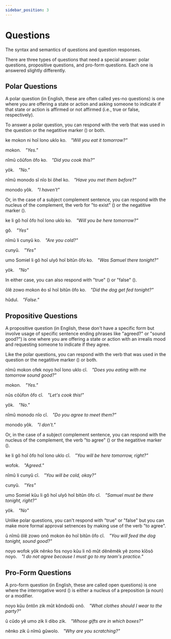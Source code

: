 ```yaml
---
sidebar_position: 3
---
```



# Questions

The syntax and semantics of questions and question responses.

There are three types of questions that need a special answer: polar questions,
propositive questions, and pro-form questions. Each one is answered slightly
differently.

## Polar Questions

A polar question (in English, these are often called yes-no questions) is one
where you are offering a state or action and asking someone to indicate if that
state or action is affirmed or not affirmed (i.e., true or false, respectively).

To answer a polar question, you can respond with the verb that was used in the
question or the negatitive marker (<HisyeoWord is='yôk'/>) or both.

<HisyeoTabs>
    <p>ke mokon ni hoî lono uklo ko.&emsp;<em>"Will you eat it tomorrow?"</em></p>
    <p>mokon.&emsp;<em>"Yes."</em></p>
    <p>nîmû côûfon ôfo ko.&emsp;<em>"Did you cook this?"</em></p>
    <p>yôk.&emsp;<em>"No."</em></p>
    <p>nîmû monodo sî nîo bi ôhel ko.&emsp;<em>"Have you met them before?"</em></p>
    <p>monodo yôk.&emsp;<em>"I haven't"</em></p>
</HisyeoTabs>

Or, in the case of a subject complement sentence, you can respond with the
nucleus of the complement, the verb for "to exist" (<HisyeoWord is='gô'/>) or
the negatitive marker (<HisyeoWord is='yôk'/>).

<HisyeoTabs>
    <p>ke li gô hoî ôfo hoî lono uklo ko.&emsp;<em>"Will you be here tomorrow?"</em></p>
    <p>gô.&emsp;<em>"Yes"</em></p>
    <p>nîmû li cunyû ko.&emsp;<em>"Are you cold?"</em></p>
    <p>cunyû.&emsp;<em>"Yes"</em></p>
    <p>umo Somiel li gô hoî ulyô hoî bitûn ôfo ko.&emsp;<em>"Was Samuel there tonight?"</em></p>
    <p>yôk.&emsp;<em>"No"</em></p>
</HisyeoTabs>

In either case, you can also respond with "true" (<HisyeoWord is='hokîkî'/>) or
"false" (<HisyeoWord is='hûdul'/>).

<HisyeoTabs>
    <p>ôlê zowo mokon êo sî hoî bitûn ôfo ko.&emsp;<em>"Did the dog get fed tonight?"</em></p>
    <p>hûdul.&emsp;<em>"False."</em></p>
</HisyeoTabs>

## Propositive Questions

A propositive question (in English, these don't have a specific form but involve
usage of specific sentence ending phrases like "agreed?" or "sound good?") is
one where you are offering a state or action with an irrealis mood and
requesting someone to indicate if they agree.

Like the polar questions, you can respond with the verb that was used in the
question or the negatitive marker (<HisyeoWord is='yôk'/>) or both.

<HisyeoTabs>
    <p>nîmû mokon ofek noyo hoî lono uklo cî.&emsp;<em>"Does you eating with me tomorrow sound good?"</em></p>
    <p>mokon.&emsp;<em>"Yes."</em></p>
    <p>nûs côûfon ôfo cî.&emsp;<em>"Let's cook this!"</em></p>
    <p>yôk.&emsp;<em>"No."</em></p>
    <p>nîmû monodo nîo cî.&emsp;<em>"Do you agree to meet them?"</em></p>
    <p>monodo yôk.&emsp;<em>"I don't."</em></p>
</HisyeoTabs>

Or, in the case of a subject complement sentence, you can respond with the
nucleus of the complement, the verb "to agree" (<HisyeoWord is='wofok'/>) or the
negatitive marker (<HisyeoWord is='yôk'/>).

<HisyeoTabs>
    <p>ke li gô hoî ôfo hoî lono uklo cî.&emsp;<em>"You will be here tomorrow, right?"</em></p>
    <p>wofok.&emsp;<em>"Agreed."</em></p>
    <p>nîmû li cunyû cî.&emsp;<em>"You will be cold, okay?"</em></p>
    <p>cunyû.&emsp;<em>"Yes"</em></p>
    <p>umo Somiel kûu li gô hoî ulyô hoî bitûn ôfo cî.&emsp;<em>"Samuel must be there tonight, right?"</em></p>
    <p>yôk.&emsp;<em>"No"</em></p>
</HisyeoTabs>

Unlike polar questions, you can't respond with "true" or "false" but you can
make more formal approval setnences by making use of the verb "to agree".

<HisyeoTabs>
    <p>û nîmû ôlê zowo onô mokon êo hoî bitûn ôfo cî.&emsp;<em>"You will feed the dog tonight, sound good?"</em></p>
    <p>noyo wofok yôk nênko fos noyo kûu li nô mût dênêmêk yê zomo kîôsô noyo.&emsp;<em>"I do not agree because I must go to my team's practice."</em></p>
</HisyeoTabs>

## Pro-Form Questions

A pro-form question (in English, these are called open questions) is one where
the interrogative word (<HisyeoWord is='zik'/>) is either a nucleus of a
preposition (a noun) or a modifier.

<HisyeoTabs>
    <p>noyo kûu ôntôn zik mût kôndodû onô.&emsp;<em>"What clothes should I wear to the party?"</em></p>
    <p>û cûdo yê umo zik li dibo zik.&emsp;<em>"Whose gifts are in which boxes?"</em></p>
    <p>nênko zik û nîmû gûwolo.&emsp;<em>"Why are you scratching?"</em></p>
</HisyeoTabs>

<HisyeoTooltip />